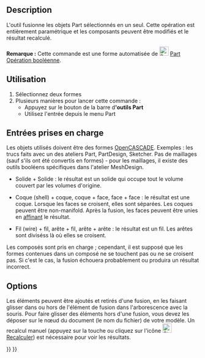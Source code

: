 <languages/>

{{Docnav/fr
|[[Part_Cut/fr|Soustraction]]
|[[Part_Common/fr|Intersection]]
|[[Part_Workbench/fr|Atelier Part]]
|IconL=Part_Cut.svg
|IconR=Part_Common.svg
|IconC=Workbench_Part.svg
}}

{{GuiCommand/fr
|Name=Part Fuse
|Name/fr=Part Union
|MenuLocation=Part → Opération booléenne → Union
|Workbenches=[[Part_Workbench/fr|Part]]
|SeeAlso=[[Part_Boolean/fr|Part Opération booléenne]], [[Part_Cut/fr|Part Soustraction]], [[Part_Common/fr|Part Intersection]], 
}}

== Description ==

L'outil {{Button|[[Image:Part_Fuse.svg|24px|link=Part_Fuse]] [[Part_Fuse/fr|Union]]}} fusionne les objets Part sélectionnés en un seul. Cette opération est entièrement paramétrique et les composants peuvent être modifiés et le résultat recalculé.

'''Remarque :''' Cette commande est une forme automatisée de [[Image:Part_Boolean.svg|24px|link=Part_Boolean]] [[Part_Boolean/fr|Part Opération booléenne]].

<span id="Usage"></span>
== Utilisation ==

# Sélectionnez deux formes
# Plusieurs manières pour lancer cette commande :
#* Appuyez sur le bouton {{Button|[[Image:Part_Fuse.svg|16px|link=Part_Fuse]] Union}} de la barre d''''outils Part'''
#* Utilisez l'entrée {{MenuCommand|Part → Opération booléenne → Union}} depuis le menu Part

<span id="Supported_inputs"></span>
==Entrées prises en charge==

Les objets utilisés doivent être des formes [[OpenCASCADE/fr|OpenCASCADE]]. Exemples : les trucs faits avec un des ateliers Part, PartDesign, Sketcher. Pas de maillages (sauf s'ils ont été convertis en formes) - pour les maillages, il existe des outils booléens spécifiques dans l'atelier MeshDesign.

* Solide + Solide : le résultat est un solide qui occupe tout le volume couvert par les volumes d'origine.

* Coque (shell) + coque, coque + face, face + face : le résultat est une coque. Lorsque les faces se croisent, elles sont séparées. Les coques peuvent être non-manifold. Après la fusion, les faces peuvent être unies en [[Part_RefineShape/fr|affinant]] le résultat.

* Fil (wire) + fil, arête + fil, arête + arête : le résultat est un fil. Les arêtes sont diviséss là où elles se croisent. 

Les composés sont pris en charge ; cependant, il est supposé que les formes contenues dans un composé ne se touchent pas ou ne se croisent pas. Si c'est le cas, la fusion échouera probablement ou produira un résultat incorrect.

== Options ==

Les éléments peuvent être ajoutés et retirés d'une fusion, en les faisant glisser dans ou hors de l'élément de fusion dans l'arborescence avec la souris. Pour faire glisser des éléments hors d'une fusion, vous devez les déposer sur le nœud du document (le nom du fichier) de votre modèle. Un recalcul manuel (appuyez sur la touche {{KEY|F5}} ou cliquez sur l'icône [[Image:Std_Refresh.svg|24px]] [[Std_Refresh/fr|Recalculer]]) est nécessaire pour voir les résultats. 


{{Docnav/fr
|[[Part_Cut/fr|Soustraction]]
|[[Part_Common/fr|Intersection]]
|[[Part_Workbench/fr|Atelier Part]]
|IconL=Part_Cut.svg
|IconR=Part_Common.svg
|IconC=Workbench_Part.svg
}}

{{Part_Tools_navi{{#translation:}}}}
{{Userdocnavi{{#translation:}}}}